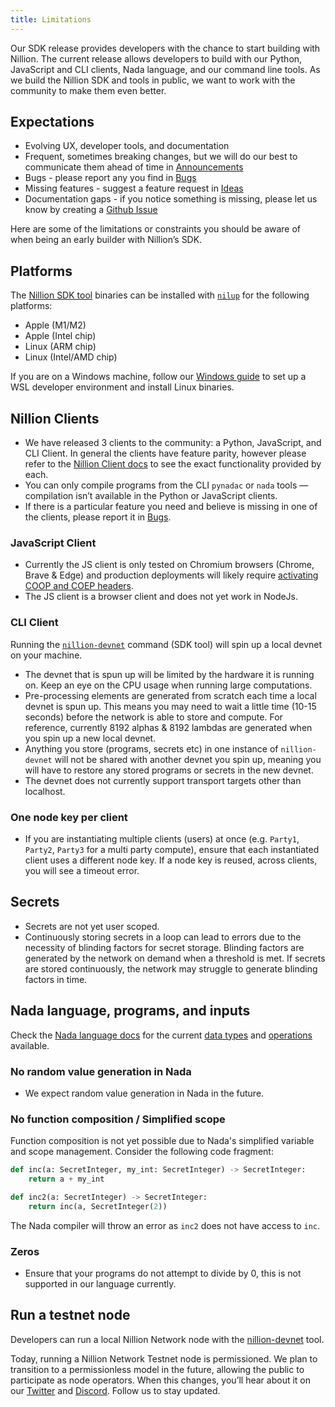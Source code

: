 ```yaml
---
title: Limitations
---
```


Our SDK release provides developers with the chance to start building with Nillion. The current release allows developers to build with our Python, JavaScript and CLI clients, Nada language, and our command line tools. As we build the Nillion SDK and tools in public, we want to work with the community to make them even better.

## Expectations

- Evolving UX, developer tools, and documentation
- Frequent, sometimes breaking changes, but we will do our best to communicate them ahead of time in [Announcements](https://github.com/orgs/NillionNetwork/discussions)
- Bugs - please report any you find in [Bugs](https://github.com/orgs/NillionNetwork/discussions/categories/bugs)
- Missing features - suggest a feature request in [Ideas](https://github.com/orgs/NillionNetwork/discussions/categories/ideas)
- Documentation gaps - if you notice something is missing, please let us know by creating a [Github Issue](https://github.com/NillionNetwork/nillion-docs/issues/new/choose)

Here are some of the limitations or constraints you should be aware of when being an early builder with Nillion’s SDK.

## Platforms

The [Nillion SDK tool](/nillion-sdk-and-tools) binaries can be installed with [`nilup`](/nilup) for the following platforms:

- Apple (M1/M2)
- Apple (Intel chip)
- Linux (ARM chip)
- Linux (Intel/AMD chip)

If you are on a Windows machine, follow our [Windows guide](/installation#windows-guide) to set up a WSL developer environment and install Linux binaries.

## Nillion Clients

- We have released 3 clients to the community: a Python, JavaScript, and CLI Client. In general the clients have feature parity, however please refer to the [Nillion Client docs](/nillion-client) to see the exact functionality provided by each.
- You can only compile programs from the CLI `pynadac` or `nada` tools — compilation isn’t available in the Python or JavaScript clients.
- If there is a particular feature you need and believe is missing in one of the clients, please report it in [Bugs](https://github.com/orgs/NillionNetwork/discussions/categories/bugs).

### JavaScript Client

- Currently the JS client is only tested on Chromium browsers (Chrome, Brave & Edge) and production deployments will likely require [activating COOP and COEP headers](https://web.dev/coop-coep/).
- The JS client is a browser client and does not yet work in NodeJs.

### CLI Client

Running the [`nillion-devnet`](/nillion-devnet) command (SDK tool) will spin up a local devnet on your machine.

- The devnet that is spun up will be limited by the hardware it is running on. Keep an eye on the CPU usage when running large computations.
- Pre-processing elements are generated from scratch each time a local devnet is spun up. This means you may need to wait a little time (10-15 seconds) before the network is able to store and compute. For reference, currently 8192 alphas & 8192 lambdas are generated when you spin up a new local devnet.
- Anything you store (programs, secrets etc) in one instance of `nillion-devnet` will not be shared with another devnet you spin up, meaning you will have to restore any stored programs or secrets in the new devnet.
- The devnet does not currently support transport targets other than localhost.

### One node key per client

- If you are instantiating multiple clients (users) at once (e.g. `Party1`, `Party2`, `Party3` for a multi party compute), ensure that each instantiated client uses a different node key. If a node key is reused, across clients, you will see a timeout error.

## Secrets

- Secrets are not yet user scoped.
- Continuously storing secrets in a loop can lead to errors due to the necessity of blinding factors for secret storage. Blinding factors are generated by the network on demand when a threshold is met. If secrets are stored continuously, the network may struggle to generate blinding factors in time.

## Nada language, programs, and inputs

Check the [Nada language docs](/nada-lang) for the current [data types](/nada-lang-types) and [operations](/nada-lang-operators) available.

### No random value generation in Nada

- We expect random value generation in Nada in the future.

### No function composition / Simplified scope

Function composition is not yet possible due to Nada's simplified variable and scope management. Consider the following code fragment:

```python
def inc(a: SecretInteger, my_int: SecretInteger) -> SecretInteger:
    return a + my_int

def inc2(a: SecretInteger) -> SecretInteger:
    return inc(a, SecretInteger(2))
```

The Nada compiler will throw an error as `inc2` does not have access to `inc`.

### Zeros

- Ensure that your programs do not attempt to divide by 0, this is not supported in our language currently.

## Run a testnet node

Developers can run a local Nillion Network node with the [nillion-devnet](/nillion-devnet) tool.

Today, running a Nillion Network Testnet node is permissioned. We plan to transition to a permissionless model in the future, allowing the public to participate as node operators. When this changes, you’ll hear about it on our [Twitter](https://twitter.com/nillionnetwork) and [Discord](https://discord.com/invite/nillionnetwork). Follow us to stay updated.